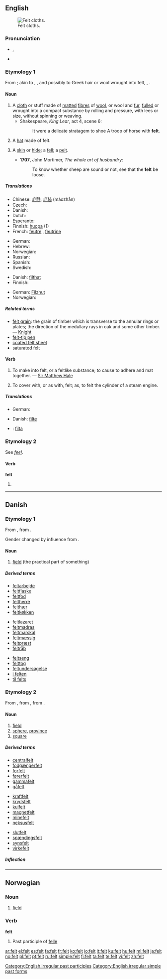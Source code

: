 {{wikipedia|dab=felt}}
==English==
[[File:Filc2008 r. 002.jpg|thumb|Felt cloths.]]

{{rank|best|word|light|248|felt|since|use|used}}

===Pronunciation===
* {{IPA|/fεlt/}}, {{SAMPA|/fElt/}}
* {{audio|en-us-felt.ogg|Audio (US)}}
*: {{rhymes|ɛlt}}

===Etymology 1===
From {{etyl|ang}} {{term|felt|lang=ang}}; akin to {{etyl|nl|-}} {{term|vilt|lang=nl}}, {{etyl|de|-}} {{term|Filz|lang=de}}, and possibly to  {{attention|grc|I don't believe Greek hair is a thing, much less a term for a thing}} Greek hair or wool wrought into felt, {{etyl|la|-}} {{term|pilus||hair|lang=la}}, {{term|pileus||a felt cap or hat|lang=la}}.

====Noun====
{{wikipedia}}
{{en-noun|-}}

# A [[cloth]] or stuff made of [[mat]]ted [[fibre]]s of [[wool]], or wool and [[fur]], [[full]]ed or wrought into a compact substance by rolling and pressure, with lees or size, without spinning or weaving.
#* Shakespeare, ''King Lear'', act 4, scene 6:
#*: It were a delicate stratagem to shoe A troop of horse with '''felt'''.
# A [[hat]] made of felt.
# {{obsolete}} A [[skin]] or [[hide]]; a [[fell]]; a [[pelt]].
#* '''1707''', John Mortimer, ''The whole art of husbandry'':
#*: To know whether sheep are sound or not, see that the '''felt''' be loose.

=====Translations=====
{{trans-top|cloth made of matted fibres of wool}}
* Chinese: [[毛氈]], [[毛毡]] (máozhān)
* Czech: {{t+|cs|plsť|f}}
* Danish: {{t-|da|filt|n}}
* Dutch: {{t+|nl|vilt|n}}
* Esperanto: {{t|eo|felto}}
* Finnish: [[huopa]] (1)
* French: [[feutre]] {{m}}, [[feutrine]] {{f}}
{{trans-mid}}
* German: {{t+|de|Filz|n}}
* Hebrew: {{t+|he|לבד|m|tr=léved}}
* Norwegian: {{t-|no|filt|m}}
* Russian: {{t+|ru|фетр|m}}
* Spanish: {{t-|es|fieltro|m}}
* Swedish: {{t+|sv|filt|c}}
{{trans-bottom}}

{{trans-top|hat made of felt}}
* Danish: [[filthat]] {{c}}
* Finnish: {{t|fi|huopahattu}}
{{trans-mid}}
* German: [[Filzhut]] {{m}}
* Norwegian: {{t+|no|filthatt|m}}
{{trans-bottom}}

=====Related terms=====
* [[felt grain]]: the grain of timber which is transverse to the annular rings or plates; the direction of the medullary rays in oak and some other timber. &mdash; [[Knight]]
* [[felt-tip pen]]
* [[coated felt sheet]]
* [[saturated felt]]

====Verb====
{{en-verb}}

# {{transitive}} To make into felt, or a feltlike substance; to cause to adhere and mat together. &mdash; [[w:Sir Matthew Hale|Sir Matthew Hale]]
# {{transitive}} To cover with, or as with, felt; as, to felt the cylinder of a steam engine.

=====Translations=====
{{trans-top|make into felt}}
* German: {{t+|de|filzen}}
{{trans-mid}}
{{trans-bottom}}

{{trans-top|cover with felt}}
* Danish: [[filte]]
{{trans-mid}}
{{trans-bottom}}

{{checktrans}}
* {{ttbc|Swedish}}: [[filta]]

===Etymology 2===
See ''[[feel]]''.

====Verb====
'''felt'''

# {{past of|feel}}

[[Category:English irregular past participles]]
[[Category:English irregular simple past forms]]

----

==Danish==

===Etymology 1===

From {{etyl|gml|da}} {{term|velt|lang=gml}}, from {{proto|Indo-European|pelh₂-|flat|lang=da}}.

Gender changed by influence from {{term|mark|lang=da}}.

====Noun====
{{da-noun|en|-}}

# [[field]] (the practical part of something)

=====Derived terms=====
{{rel-top3|Derived terms}}
* [[feltarbejde]] {{n}}
* [[feltflaske]] {{c}}
* [[feltfod]] {{c}}
* [[feltherre]] {{c}}
* [[felthær]] {{c}}
* [[feltkøkken]] {{n}}
{{rel-mid3}}
* [[feltlazaret]] {{n}}
* [[feltmadras]] {{c}}
* [[feltmarskal]] {{c}}
* [[feltmæssig]]
* [[feltpræst]] {{c}}
* [[feltråb]] {{n}}
{{rel-mid3}}
* [[feltseng]] {{c}}
* [[felttog]] {{n}}
* [[feltundersøgelse]] {{c}}
* [[i felten]]
* [[til felts]]
{{rel-bottom}}

===Etymology 2===

From {{etyl|de|da}} {{term|Feld|lang=de}}, from {{etyl|goh|da}} {{term|feld|lang=goh}}, from {{proto|Indo-European|pelh₂-|flat|lang=da}}.

====Noun====
{{da-noun|et|er}}

# [[field]]
# [[sphere]], [[province]]
# [[square]]

=====Derived terms=====
{{rel-top3|Derived terms}}
* [[centralfelt]] {{n}}
* [[fodgængerfelt]] {{n}}
* [[forfelt]] {{n}}
* [[førerfelt]] {{n}}
* [[gammafelt]] {{n}}
* [[gåfelt]] {{n}}
{{rel-mid3}}
* [[kraftfelt]] {{n}}
* [[krydsfelt]] {{n}}
* [[kulfelt]] {{n}}
* [[magnetfelt]] {{n}}
* [[minefelt]] {{n}}
* [[neksusfelt]] {{n}}
{{rel-mid3}}
* [[slutfelt]] {{n}}
* [[spændingsfelt]] {{n}}
* [[synsfelt]] {{n}}
* [[virkefelt]] {{n}}
{{rel-bottom}}

=====Inflection=====
{{da-noun-infl|et|er}}

----

==Norwegian==

===Noun===
{{no-noun-n1}}

# [[field]]

===Verb===
'''felt'''

# Past participle of [[felle]]

[[ar:felt]]
[[el:felt]]
[[es:felt]]
[[fa:felt]]
[[fr:felt]]
[[ko:felt]]
[[io:felt]]
[[it:felt]]
[[ku:felt]]
[[hu:felt]]
[[ml:felt]]
[[ja:felt]]
[[no:felt]]
[[pl:felt]]
[[pt:felt]]
[[ru:felt]]
[[simple:felt]]
[[fi:felt]]
[[ta:felt]]
[[te:felt]]
[[vi:felt]]
[[zh:felt]]